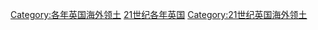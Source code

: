 [[Category:各年英国海外领土|Category:各年英国海外领土]]
[[Category:21世纪各年英国|]]
[[Category:21世纪英国海外领土|Category:21世纪英国海外领土]]